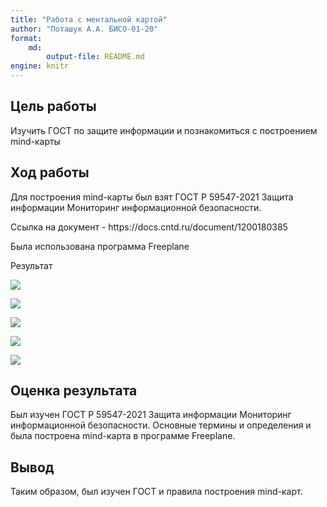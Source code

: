 ---
title: "Работа с ментальной картой"
author: "Поташук А.А. БИСО-01-20"
format: 
    md:
        output-file: README.md
engine: knitr
---

## Цель работы

Изучить ГОСТ по защите информации и познакомиться с построением mind-карты

## Ход работы

Для построения mind-карты был взят ГОСТ Р 59547-2021 Защита информации Мониторинг информационной безопасности.

Ссылка на документ - https://docs.cntd.ru/document/1200180385

Была использована программа Freeplane

Результат

![](./mm1.png)

![](./mm2.png)

![](./mm3.png)

![](./mm4.png)

![](./mm5.png)

## Оценка результата

Был изучен ГОСТ Р 59547-2021 Защита информации Мониторинг информационной безопасности. Основные термины и определения и была построена mind-карта в программе Freeplane.

## Вывод

Таким образом, был изучен ГОСТ и правила построения mind-карт.
